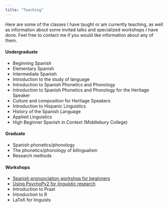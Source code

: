 ```yaml
---
title: "Teaching"
---
```



Here are some of the classes I have taught or am currently teaching, as well as 
information about some invited talks and specialized workshops I have done. Feel 
free to contact me if you would like information about any of them. 

#### Undergraduate

- Beginning Spanish
- Elementary Spanish
- Intermediate Spanish
- Introduction to the study of language
- Introduction to Spanish Phonetics and Phonology
- Introduction to Spanish Phonetics and Phonology for the Heritage Speaker
- Culture and composition for Heritage Speakers
- Introduction to Hispanic Linguistics
- History of the Spanish Language
- Applied Linguistics
- High Beginner Spanish in Context (Middlebury College)


#### Graduate

- Spanish phonetics/phonology
- The phonetics/phonology of bilingualism
- Research methods


#### Workshops

- [Spanish pronunciation workshop for beginners][clinica]
- [Using PsychoPy2 for linguistic research][psychopy]
- Introduction to Praat
- Introduction to R
- LaTeX for linguists



[clinica]: http://www.jvcasillas.com/teaching/span_clinica/index.html
[psychopy]: http://www.jvcasillas.com/teaching/psychopy/index.html





